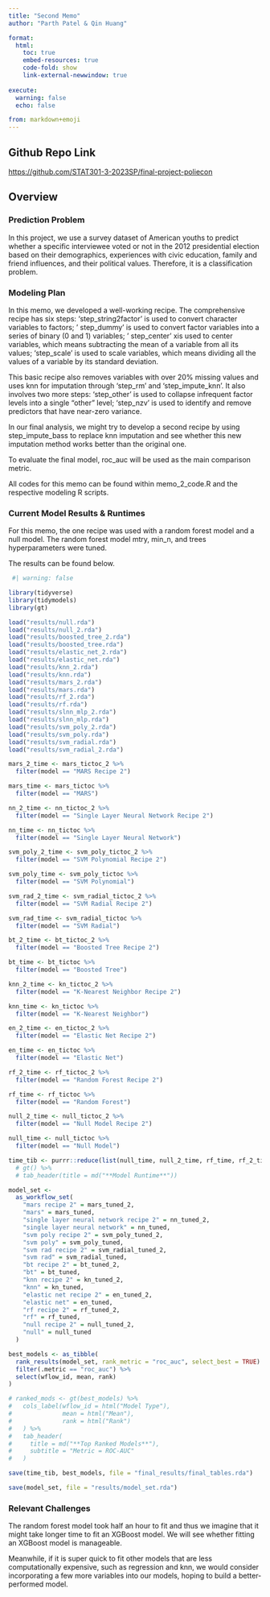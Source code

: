 ```yaml
---
title: "Second Memo"
author: "Parth Patel & Qin Huang"

format:
  html:
    toc: true
    embed-resources: true
    code-fold: show
    link-external-newwindow: true
    
execute:
  warning: false
  echo: false

from: markdown+emoji 
---
```


::: {.callout-tip icon=false}

## Github Repo Link

[https://github.com/STAT301-3-2023SP/final-project-poliecon](https://github.com/STAT301-3-2023SP/final-project-poliecon)

:::

## Overview

### Prediction Problem

In this project, we use a survey dataset of American youths to predict whether a specific interviewee voted or not in the 2012 presidential election based on their demographics, experiences with civic education, family and friend influences, and their political values. Therefore, it is a classification problem.

### Modeling Plan

In this memo, we developed a well-working recipe. The comprehensive recipe has six steps: 'step_string2factor' is used to convert character variables to factors; ' step_dummy' is used to convert factor variables into a series of binary (0 and 1) variables; ' step_center' xis used to center variables, which means subtracting the mean of a variable from all its values;  'step_scale' is used to scale variables, which means dividing all the values of a variable by its standard deviation. 

This basic recipe also removes variables with over 20% missing values and uses knn for imputation through 'step_rm' and 'step_impute_knn'. It also involves two more steps: 'step_other' is used to collapse infrequent factor levels into a single "other" level; 'step_nzv' is used to identify and remove predictors that have near-zero variance. 

In our final analysis, we might try to develop a second recipe by using step_impute_bass to replace knn imputation and see whether this new imputation method works better than the original one. 

To evaluate the final model, roc_auc will be used as the main comparison metric.

All codes for this memo can be found within memo_2_code.R and the respective modeling R scripts.

### Current Model Results & Runtimes

For this memo, the one recipe was used with a random forest model and a null model. The random forest model mtry, min_n, and trees hyperparameters were tuned.

The results can be found below.

```r
 #| warning: false

library(tidyverse)
library(tidymodels)
library(gt)

load("results/null.rda")
load("results/null_2.rda")
load("results/boosted_tree_2.rda")
load("results/boosted_tree.rda")
load("results/elastic_net_2.rda")
load("results/elastic_net.rda")
load("results/knn_2.rda")
load("results/knn.rda")
load("results/mars_2.rda")
load("results/mars.rda")
load("results/rf_2.rda")
load("results/rf.rda")
load("results/slnn_mlp_2.rda")
load("results/slnn_mlp.rda")
load("results/svm_poly_2.rda")
load("results/svm_poly.rda")
load("results/svm_radial.rda")
load("results/svm_radial_2.rda")

mars_2_time <- mars_tictoc_2 %>% 
  filter(model == "MARS Recipe 2")

mars_time <- mars_tictoc %>% 
  filter(model == "MARS")

nn_2_time <- nn_tictoc_2 %>% 
  filter(model == "Single Layer Neural Network Recipe 2")

nn_time <- nn_tictoc %>% 
  filter(model == "Single Layer Neural Network")

svm_poly_2_time <- svm_poly_tictoc_2 %>% 
  filter(model == "SVM Polynomial Recipe 2")

svm_poly_time <- svm_poly_tictoc %>% 
  filter(model == "SVM Polynomial")

svm_rad_2_time <- svm_radial_tictoc_2 %>% 
  filter(model == "SVM Radial Recipe 2")

svm_rad_time <- svm_radial_tictoc %>% 
  filter(model == "SVM Radial")

bt_2_time <- bt_tictoc_2 %>% 
  filter(model == "Boosted Tree Recipe 2")

bt_time <- bt_tictoc %>% 
  filter(model == "Boosted Tree")

knn_2_time <- kn_tictoc_2 %>% 
  filter(model == "K-Nearest Neighbor Recipe 2")

knn_time <- kn_tictoc %>% 
  filter(model == "K-Nearest Neighbor")

en_2_time <- en_tictoc_2 %>% 
  filter(model == "Elastic Net Recipe 2")

en_time <- en_tictoc %>% 
  filter(model == "Elastic Net")

rf_2_time <- rf_tictoc_2 %>% 
  filter(model == "Random Forest Recipe 2")

rf_time <- rf_tictoc %>% 
  filter(model == "Random Forest")

null_2_time <- null_tictoc_2 %>% 
  filter(model == "Null Model Recipe 2")

null_time <- null_tictoc %>% 
  filter(model == "Null Model")

time_tib <- purrr::reduce(list(null_time, null_2_time, rf_time, rf_2_time, en_time, en_2_time, bt_time, bt_2_time, knn_time, knn_2_time, svm_rad_time, svm_rad_2_time, svm_poly_time, svm_poly_2_time, nn_time, nn_2_time, mars_time, mars_2_time), dplyr::full_join) 
  # gt() %>% 
  # tab_header(title = md("**Model Runtime**"))

model_set <- 
  as_workflow_set(
    "mars recipe 2" = mars_tuned_2,
    "mars" = mars_tuned,
    "single layer neural network recipe 2" = nn_tuned_2,
    "single layer neural network" = nn_tuned,
    "svm poly recipe 2" = svm_poly_tuned_2,
    "svm poly" = svm_poly_tuned,
    "svm rad recipe 2" = svm_radial_tuned_2,
    "svm rad" = svm_radial_tuned,
    "bt recipe 2" = bt_tuned_2,
    "bt" = bt_tuned,
    "knn recipe 2" = kn_tuned_2,
    "knn" = kn_tuned,
    "elastic net recipe 2" = en_tuned_2,
    "elastic net" = en_tuned,
    "rf recipe 2" = rf_tuned_2,
    "rf" = rf_tuned,
    "null recipe 2" = null_tuned_2,
    "null" = null_tuned
  )

best_models <- as_tibble(
  rank_results(model_set, rank_metric = "roc_auc", select_best = TRUE) %>% 
  filter(.metric == "roc_auc") %>% 
  select(wflow_id, mean, rank)
)

# ranked_mods <- gt(best_models) %>% 
#   cols_label(wflow_id = html("Model Type"),
#              mean = html("Mean"),
#              rank = html("Rank")
#   ) %>% 
#   tab_header(
#     title = md("**Top Ranked Models**"),
#     subtitle = "Metric = ROC-AUC"
#   )

save(time_tib, best_models, file = "final_results/final_tables.rda")

save(model_set, file = "results/model_set.rda")
```

### Relevant Challenges

The random forest model took half an hour to fit and thus we imagine that it might take longer time to fit an XGBoost model. We will see whether fitting an XGBoost model is manageable. 

Meanwhile, if it is super quick to fit other models that are less computationally expensive, such as regression and knn, we would consider incorporating a few more variables into our models, hoping to build a better-performed model. 